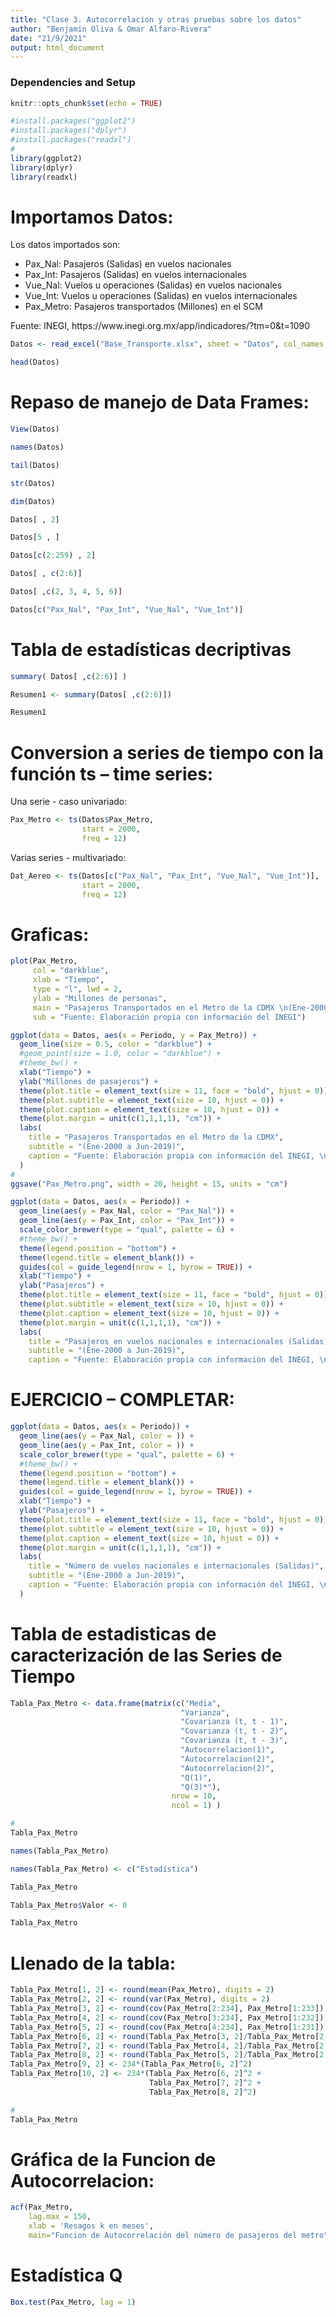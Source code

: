 ```yaml
---
title: "Clase 3. Autocorrelacion y otras pruebas sobre los datos"
author: "Benjamin Oliva & Omar Alfaro-Rivera"
date: "21/9/2021"
output: html_document
---
```


### Dependencies and Setup
```r
knitr::opts_chunk$set(echo = TRUE)

#install.packages("ggplot2")
#install.packages("dplyr")
#install.packages("readxl")
# 
library(ggplot2)
library(dplyr)
library(readxl)

```

# Importamos Datos:

Los datos importados son:

* Pax_Nal: Pasajeros (Salidas) en vuelos nacionales
* Pax_Int: Pasajeros (Salidas) en vuelos internacionales 
* Vue_Nal: Vuelos u operaciones (Salidas) en vuelos nacionales
* Vue_Int: Vuelos u operaciones (Salidas) en vuelos internacionales
* Pax_Metro: Pasajeros transportados (Millones) en el SCM

Fuente: INEGI, https://www.inegi.org.mx/app/indicadores/?tm=0&t=1090

```r

Datos <- read_excel("Base_Transporte.xlsx", sheet = "Datos", col_names = TRUE)

head(Datos)

```

# Repaso de manejo de Data Frames:

```r

View(Datos)

names(Datos)

tail(Datos)

str(Datos)

dim(Datos)

Datos[ , 2]

Datos[5 , ]

Datos[c(2:259) , 2]

Datos[ , c(2:6)]

Datos[ ,c(2, 3, 4, 5, 6)]

Datos[c("Pax_Nal", "Pax_Int", "Vue_Nal", "Vue_Int")]

```

# Tabla de estadísticas decriptivas

```r

summary( Datos[ ,c(2:6)] )

Resumen1 <- summary(Datos[ ,c(2:6)])

Resumen1

```

# Conversion a series de tiempo con la función ts -- time series:

Una serie - caso univariado:

```r

Pax_Metro <- ts(Datos$Pax_Metro, 
                start = 2000, 
                freq = 12)

```

Varias series - multivariado:

```r

Dat_Aereo <- ts(Datos[c("Pax_Nal", "Pax_Int", "Vue_Nal", "Vue_Int")], 
                start = 2000, 
                freq = 12)

```

# Graficas:

```r

plot(Pax_Metro, 
     col = "darkblue", 
     xlab = "Tiempo",  
     type = "l", lwd = 2,
     ylab = "Millones de personas",
     main = "Pasajeros Transportados en el Metro de la CDMX \n(Ene-2000 a Jun-2019)",
     sub = "Fuente: Elaboración propia con información del INEGI")

```


```r

ggplot(data = Datos, aes(x = Periodo, y = Pax_Metro)) + 
  geom_line(size = 0.5, color = "darkblue") +
  #geom_point(size = 1.0, color = "darkblue") + 
  #theme_bw() + 
  xlab("Tiempo") + 
  ylab("Millones de pasajeros") + 
  theme(plot.title = element_text(size = 11, face = "bold", hjust = 0)) + 
  theme(plot.subtitle = element_text(size = 10, hjust = 0)) + 
  theme(plot.caption = element_text(size = 10, hjust = 0)) +
  theme(plot.margin = unit(c(1,1,1,1), "cm")) +
  labs(
    title = "Pasajeros Transportados en el Metro de la CDMX",
    subtitle = "(Ene-2000 a Jun-2019)",
    caption = "Fuente: Elaboración propia con información del INEGI, \nhttps://www.inegi.org.mx/app/indicadores/?tm=0&t=1090"
  )
#
ggsave("Pax_Metro.png", width = 20, height = 15, units = "cm")

```


```r

ggplot(data = Datos, aes(x = Periodo)) +
  geom_line(aes(y = Pax_Nal, color = "Pax_Nal")) +
  geom_line(aes(y = Pax_Int, color = "Pax_Int")) +
  scale_color_brewer(type = "qual", palette = 6) +
  #theme_bw() + 
  theme(legend.position = "bottom") +
  theme(legend.title = element_blank()) +
  guides(col = guide_legend(nrow = 1, byrow = TRUE)) + 
  xlab("Tiempo") + 
  ylab("Pasajeros") + 
  theme(plot.title = element_text(size = 11, face = "bold", hjust = 0)) + 
  theme(plot.subtitle = element_text(size = 10, hjust = 0)) + 
  theme(plot.caption = element_text(size = 10, hjust = 0)) +
  theme(plot.margin = unit(c(1,1,1,1), "cm")) +
  labs(
    title = "Pasajeros en vuelos nacionales e internacionales (Salidas)",
    subtitle = "(Ene-2000 a Jun-2019)",
    caption = "Fuente: Elaboración propia con información del INEGI, \n https://www.inegi.org.mx/app/indicadores/?tm=0&t=1090" )

```

# EJERCICIO -- COMPLETAR:

```r

ggplot(data = Datos, aes(x = Periodo)) +
  geom_line(aes(y = Pax_Nal, color = )) +
  geom_line(aes(y = Pax_Int, color = )) +
  scale_color_brewer(type = "qual", palette = 6) +
  #theme_bw() + 
  theme(legend.position = "bottom") +
  theme(legend.title = element_blank()) +
  guides(col = guide_legend(nrow = 1, byrow = TRUE)) + 
  xlab("Tiempo") + 
  ylab("Pasajeros") + 
  theme(plot.title = element_text(size = 11, face = "bold", hjust = 0)) + 
  theme(plot.subtitle = element_text(size = 10, hjust = 0)) + 
  theme(plot.caption = element_text(size = 10, hjust = 0)) +
  theme(plot.margin = unit(c(1,1,1,1), "cm")) +
  labs(
    title = "Número de vuelos nacionales e internacionales (Salidas)",
    subtitle = "(Ene-2000 a Jun-2019)",
    caption = "Fuente: Elaboración propia con información del INEGI, \nhttps://www.inegi.org.mx/app/indicadores/?tm=0&t=1090"
  )

```

# Tabla de estadisticas de caracterización de las Series de Tiempo

```r

Tabla_Pax_Metro <- data.frame(matrix(c("Media", 
                                      "Varianza", 
                                      "Covarianza (t, t - 1)", 
                                      "Covarianza (t, t - 2)", 
                                      "Covarianza (t, t - 3)", 
                                      "Autocorrelacion(1)", 
                                      "Autocorrelacion(2)", 
                                      "Autocorrelacion(2)", 
                                      "Q(1)", 
                                      "Q(3)*"), 
                                    nrow = 10, 
                                    ncol = 1) )

#
Tabla_Pax_Metro

```

```r

names(Tabla_Pax_Metro)

names(Tabla_Pax_Metro) <- c("Estadística")

Tabla_Pax_Metro

```

```r


Tabla_Pax_Metro$Valor <- 0

Tabla_Pax_Metro

```

# Llenado de la tabla:

```r

Tabla_Pax_Metro[1, 2] <- round(mean(Pax_Metro), digits = 2)
Tabla_Pax_Metro[2, 2] <- round(var(Pax_Metro), digits = 2)
Tabla_Pax_Metro[3, 2] <- round(cov(Pax_Metro[2:234], Pax_Metro[1:233]), digits = 2)
Tabla_Pax_Metro[4, 2] <- round(cov(Pax_Metro[3:234], Pax_Metro[1:232]), digits = 2)
Tabla_Pax_Metro[5, 2] <- round(cov(Pax_Metro[4:234], Pax_Metro[1:231]), digits = 2)
Tabla_Pax_Metro[6, 2] <- round(Tabla_Pax_Metro[3, 2]/Tabla_Pax_Metro[2, 2], digits = 4)
Tabla_Pax_Metro[7, 2] <- round(Tabla_Pax_Metro[4, 2]/Tabla_Pax_Metro[2, 2], digits = 4)
Tabla_Pax_Metro[8, 2] <- round(Tabla_Pax_Metro[5, 2]/Tabla_Pax_Metro[2, 2], digits = 4)
Tabla_Pax_Metro[9, 2] <- 234*(Tabla_Pax_Metro[6, 2]^2)
Tabla_Pax_Metro[10, 2] <- 234*(Tabla_Pax_Metro[6, 2]^2 +
                               Tabla_Pax_Metro[7, 2]^2 +
                               Tabla_Pax_Metro[8, 2]^2)

#
Tabla_Pax_Metro

```

# Gráfica de la Funcion de Autocorrelacion:

```r

acf(Pax_Metro, 
    lag.max = 150, 
    xlab = 'Resagos k en meses', 
    main="Funcion de Autocorrelación del número de pasajeros del metro")

```

# Estadística Q

```r

Box.test(Pax_Metro, lag = 1)

```

